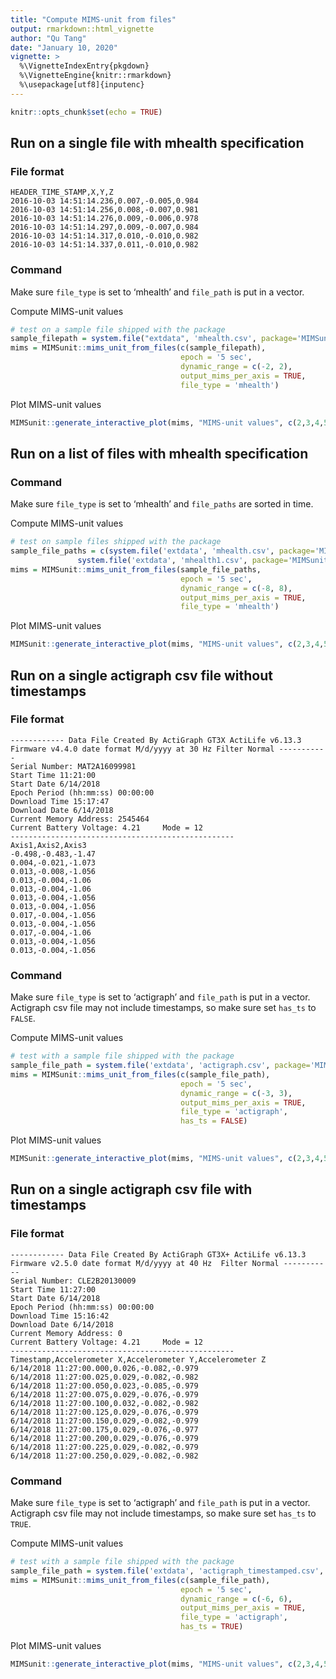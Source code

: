 ```yaml
---
title: "Compute MIMS-unit from files"
output: rmarkdown::html_vignette
author: "Qu Tang"
date: "January 10, 2020"
vignette: >
  %\VignetteIndexEntry{pkgdown}
  %\VignetteEngine{knitr::rmarkdown}
  %\usepackage[utf8]{inputenc}
---
```


```r
knitr::opts_chunk$set(echo = TRUE)
```

## Run on a single file with mhealth specification

### File format

```
HEADER_TIME_STAMP,X,Y,Z
2016-10-03 14:51:14.236,0.007,-0.005,0.984
2016-10-03 14:51:14.256,0.008,-0.007,0.981
2016-10-03 14:51:14.276,0.009,-0.006,0.978
2016-10-03 14:51:14.297,0.009,-0.007,0.984
2016-10-03 14:51:14.317,0.010,-0.010,0.982
2016-10-03 14:51:14.337,0.011,-0.010,0.982
```

### Command

Make sure `file_type` is set to 'mhealth' and `file_path` is put in a vector.

Compute MIMS-unit values
```r
# test on a sample file shipped with the package
sample_filepath = system.file("extdata", 'mhealth.csv', package='MIMSunit')
mims = MIMSunit::mims_unit_from_files(c(sample_filepath), 
                                      epoch = '5 sec', 
                                      dynamic_range = c(-2, 2), 
                                      output_mims_per_axis = TRUE, 
                                      file_type = 'mhealth')
```

Plot MIMS-unit values
```r
MIMSunit::generate_interactive_plot(mims, "MIMS-unit values", c(2,3,4,5))
```

## Run on a list of files with mhealth specification

### Command

Make sure `file_type` is set to 'mhealth' and `file_paths` are sorted in time.

Compute MIMS-unit values
```r
# test on sample files shipped with the package
sample_file_paths = c(system.file('extdata', 'mhealth.csv', package='MIMSunit'),
               system.file('extdata', 'mhealth1.csv', package='MIMSunit'))
mims = MIMSunit::mims_unit_from_files(sample_file_paths, 
                                      epoch = '5 sec', 
                                      dynamic_range = c(-8, 8), 
                                      output_mims_per_axis = TRUE, 
                                      file_type = 'mhealth')
```

Plot MIMS-unit values
```r
MIMSunit::generate_interactive_plot(mims, "MIMS-unit values", c(2,3,4,5))
```

## Run on a single actigraph csv file without timestamps

### File format

```
------------ Data File Created By ActiGraph GT3X ActiLife v6.13.3 Firmware v4.4.0 date format M/d/yyyy at 30 Hz Filter Normal -----------
Serial Number: MAT2A16099981
Start Time 11:21:00
Start Date 6/14/2018
Epoch Period (hh:mm:ss) 00:00:00
Download Time 15:17:47
Download Date 6/14/2018
Current Memory Address: 2545464
Current Battery Voltage: 4.21     Mode = 12
--------------------------------------------------
Axis1,Axis2,Axis3
-0.498,-0.483,-1.47
0.004,-0.021,-1.073
0.013,-0.008,-1.056
0.013,-0.004,-1.06
0.013,-0.004,-1.06
0.013,-0.004,-1.056
0.013,-0.004,-1.056
0.017,-0.004,-1.056
0.013,-0.004,-1.056
0.017,-0.004,-1.06
0.013,-0.004,-1.056
0.013,-0.004,-1.056
```

### Command

Make sure `file_type` is set to 'actigraph' and `file_path` is put in a vector. Actigraph csv file may not include timestamps, so make sure set `has_ts` to `FALSE`.

Compute MIMS-unit values
```r
# test with a sample file shipped with the package
sample_file_path = system.file('extdata', 'actigraph.csv', package='MIMSunit')
mims = MIMSunit::mims_unit_from_files(c(sample_file_path), 
                                      epoch = '5 sec', 
                                      dynamic_range = c(-3, 3), 
                                      output_mims_per_axis = TRUE, 
                                      file_type = 'actigraph', 
                                      has_ts = FALSE)
```

Plot MIMS-unit values
```r
MIMSunit::generate_interactive_plot(mims, "MIMS-unit values", c(2,3,4,5))
```

## Run on a single actigraph csv file with timestamps

### File format

```
------------ Data File Created By ActiGraph GT3X+ ActiLife v6.13.3 Firmware v2.5.0 date format M/d/yyyy at 40 Hz  Filter Normal -----------
Serial Number: CLE2B20130009
Start Time 11:27:00
Start Date 6/14/2018
Epoch Period (hh:mm:ss) 00:00:00
Download Time 15:16:42
Download Date 6/14/2018
Current Memory Address: 0
Current Battery Voltage: 4.21     Mode = 12
--------------------------------------------------
Timestamp,Accelerometer X,Accelerometer Y,Accelerometer Z
6/14/2018 11:27:00.000,0.026,-0.082,-0.979
6/14/2018 11:27:00.025,0.029,-0.082,-0.982
6/14/2018 11:27:00.050,0.023,-0.085,-0.979
6/14/2018 11:27:00.075,0.029,-0.076,-0.979
6/14/2018 11:27:00.100,0.032,-0.082,-0.982
6/14/2018 11:27:00.125,0.029,-0.076,-0.979
6/14/2018 11:27:00.150,0.029,-0.082,-0.979
6/14/2018 11:27:00.175,0.029,-0.076,-0.977
6/14/2018 11:27:00.200,0.029,-0.076,-0.979
6/14/2018 11:27:00.225,0.029,-0.082,-0.979
6/14/2018 11:27:00.250,0.029,-0.082,-0.982
```

### Command

Make sure `file_type` is set to 'actigraph' and `file_path` is put in a vector. Actigraph csv file may not include timestamps, so make sure set `has_ts` to `TRUE`.

Compute MIMS-unit values
```r
# test with a sample file shipped with the package
sample_file_path = system.file('extdata', 'actigraph_timestamped.csv', package='MIMSunit')
mims = MIMSunit::mims_unit_from_files(c(sample_file_path), 
                                      epoch = '5 sec', 
                                      dynamic_range = c(-6, 6), 
                                      output_mims_per_axis = TRUE, 
                                      file_type = 'actigraph', 
                                      has_ts = TRUE)
```

Plot MIMS-unit values
```r
MIMSunit::generate_interactive_plot(mims, "MIMS-unit values", c(2,3,4,5))
```
